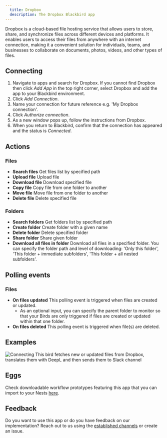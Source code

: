 ```yaml
---
  title: Dropbox
  description: The Dropbox Blackbird app
---
```


<LinkCard title="View on Github" target="_blank" href="https://github.com/bb-io/Dropbox" icon="github" />

Dropbox is a cloud-based file hosting service that allows users to store, share, and synchronize files across different devices and platforms. It enables users to access their files from anywhere with an internet connection, making it a convenient solution for individuals, teams, and businesses to collaborate on documents, photos, videos, and other types of files.

## Connecting

1. Navigate to apps and search for Dropbox. If you cannot find Dropbox then click _Add App_ in the top right corner, select Dropbox and add the app to your Blackbird environment.
2. Click _Add Connection_.
3. Name your connection for future reference e.g. 'My Dropbox connection'.
4. Click _Authorize connection_.
5. As a new window pops up, follow the instructions from Dropbox.
6. When you return to Blackbird, confirm that the connection has appeared and the status is _Connected_.

## Actions

### Files

- **Search files** Get files list by specified path
- **Upload file** Upload file
- **Download file** Download specified file
- **Copy file** Copy file from one folder to another
- **Move file** Move file from one folder to another
- **Delete file** Delete specified file


### Folders

- **Search folders** Get folders list by specified path
- **Create folder** Create folder with a given name
- **Delete folder** Delete specified folder
- **Share folder** Share given folder
- **Download all files in folder** Download all files in a specified folder. You can specify the folder path and level of downloading: 'Only this folder', 'This folder + immediate subfolders', 'This folder + all nested subfolders'.

## Polling events

### Files

- **On files updated** This polling event is triggered when files are created or updated.
    - As an optional input, you can specify the parent folder to monitor so that your Birds are only triggered if files are created or updated within that one folder.
- **On files deleted** This polling event is triggered when file(s) are deleted.

## Examples

![Connecting](https://raw.githubusercontent.com/bb-io/Dropbox/main/image/README/example_bird.png)
This bird fetches new or updated files from Dropbox, translates them with DeepL and then sends them to Slack channel

## Eggs

Check downloadable workflow prototypes featuring this app that you can import to your Nests [here](https://docs.blackbird.io/eggs/storage-to-mt/). 

## Feedback

Do you want to use this app or do you have feedback on our implementation? Reach out to us using the [established channels](https://www.blackbird.io/) or create an issue.

